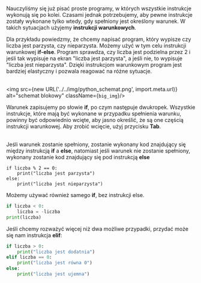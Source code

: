 <br/>

Nauczyliśmy się już pisać proste programy, w których wszystkie instrukcje wykonują się po kolei. Czasami jednak potrzebujemy, aby pewne instrukcje zostały wykonane tylko wtedy, gdy spełniony jest określony warunek. W takich sytuacjach użyjemy **instrukcji warunkowych**.
<br/>

Dla przykładu powiedzmy, że chcemy napisać program, który wypisze czy liczba jest parzysta, czy nieparzysta. Możemy użyć w tym celu instrukcji warunkowej **if-else**. Program sprawdza, czy liczba jest podzielna przez 2 i jeśli tak wypisuje na ekran "liczba jest parzysta", a jeśli nie, to wypisuje "liczba jest nieparzysta". Dzięki instrukcjom warunkowym program jest bardziej elastyczny i pozwala reagować na różne sytuacje. <br/><br/>

<img src={new URL('../../img/python_schemat.png', import.meta.url)} alt="schemat blokowy" className={`big_img`}/>

Warunek zapisujemy po słowie **if**, po czym następuje dwukropek. Wszystkie instrukcje, które mają być wykonane w przypadku spełnienia warunku, powinny być odpowiednio wcięte, aby jasno określić, że są one częścią instrukcji warunkowej. Aby zrobić wcięcie, użyj przycisku **Tab**. <br/><br/>

Jeśli warunek zostanie spełniony, zostanie wykonany kod znajdujący się między instrukcją **if** a **else**, natomiast jeśli warunek nie zostanie spełniony, wykonany zostanie kod znajdujący się pod instrukcją **else**

```
if liczba % 2 == 0:
    print("liczba jest parzysta")
else:
    print("liczba jest nieparzysta")
```


Możemy używać również samego **if**, bez instrukcji else.

```python
if liczba < 0:
    liczba = -liczba
print(liczba)
```

Jeśli chcemy rozważyć więcej niż dwa możliwe przypadki, przydać może się nam instrukcja **elif**:

```python
if liczba > 0:
    print("liczba jest dodatnia")
elif liczba == 0:
    print("liczba jest równa 0")
else:
    print("liczba jest ujemna")
```
